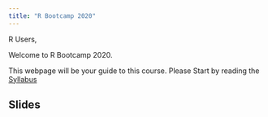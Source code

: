 ```yaml
---
title: "R Bootcamp 2020"
---
```


R Users, 

Welcome to R Bootcamp 2020.  

This webpage will be your guide to this course. Please Start by reading the 
[Syllabus](syllabus.html)


## Slides


